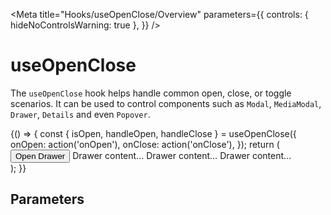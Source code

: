 
<Meta
  title="Hooks/useOpenClose/Overview"
  parameters={{
    controls: { hideNoControlsWarning: true },
  }}
/>

# useOpenClose

The `useOpenClose` hook helps handle common open, close, or toggle scenarios. It can be used to control components such as `Modal`, `MediaModal`, `Drawer`, `Details` and even `Popover`.

<Canvas withSource="open">
  <Story
    name="Basic Usage"
    parameters={{ chromatic: { disableSnapshot: true } }}
  >
    {() => {
      const { isOpen, handleOpen, handleClose } = useOpenClose({
        onOpen: action('onOpen'),
        onClose: action('onClose'),
      });
      return (
        <div>
          <Button
            variant="primary"
            tone="neutral"
            type="button"
            onClick={handleOpen}
          >
            Open Drawer
          </Button>
          <Drawer
            isOpen={isOpen}
            title="Drawer Title"
            onDismiss={handleClose}
            ariaLabel="drawer component example"
          >
            <Box padding="lg" gap="md">
              <Box>Drawer content&hellip;</Box>
              <Box>Drawer content&hellip;</Box>
              <Box>Drawer content&hellip;</Box>
            </Box>
          </Drawer>
        </div>
      );
    }}
  </Story>
</Canvas>

## Parameters

<ArgsTable of={useOpenClose} />

